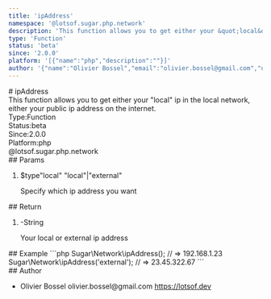 ```yaml
---
title: 'ipAddress'
namespace: '@lotsof.sugar.php.network'
description: 'This function allows you to get either your &quot;local&quot; ip in the local network, either your public ip address on the internet.'
type: 'Function'
status: 'beta'
since: '2.0.0'
platform: '[{"name":"php","description":""}]'
author: '{"name":"Olivier Bossel","email":"olivier.bossel@gmail.com","url":"https://lotsof.dev"}'
---
```

<div class="docmap-mdx">
# ipAddress
<div class="_description typo-lead typo-format">
This function allows you to get either your &quot;local&quot; ip in the local network, either
your public ip address on the internet.
</div>
<div class="_metas">
<div class="_type"><span class="_type-label">Type:</span><span class="_type-value">Function</span></div>
<div class="_status"><span class="_status-label">Status:</span><span class="_status-value -beta">beta</span></div>
<div class="_since"><span class="_since-label">Since:</span><span class="_since-value">2.0.0</span></div>
<div class="_platform"><span class="_platform-label">Platform:</span><span class="_platform-value -php">php</span></div>
</div>
<div class="_namespace">@lotsof.sugar.php.network</div>
<div class="_params">
## Params
<ol class="_list">
<li class="_item">
<span class="_name">$type</span><span class="_default">&quot;local&quot;</span> <span class="_type">&quot;local&quot;&vert;&quot;external&quot;</span>
<p class="_description">Specify which ip address you want</p>
</li>
</ol>
</div>
<div class="_return">
## Return
<ol class="_list">
<li class="_item">
<span class="_default">-</span><span class="_type">String</span>
<p class="_description">Your local or external ip address</p>
</li>
</ol>
</div>
<div class="_examples">
## Example
```php
Sugar\Network\ipAddress(); // => 192.168.1.23
Sugar\Network\ipAddress('external'); // => 23.45.322.67
```
</div>
<div class="_author">
## Author
<ul class="_list">
<li class="_item">
<span class="_name">Olivier Bossel</span>
<span class="_email">olivier.bossel@gmail.com</span>
<a href="https://lotsof.dev" target="_blank" class="_url">https://lotsof.dev</a>
</li>
</ul>
</div>
</div>